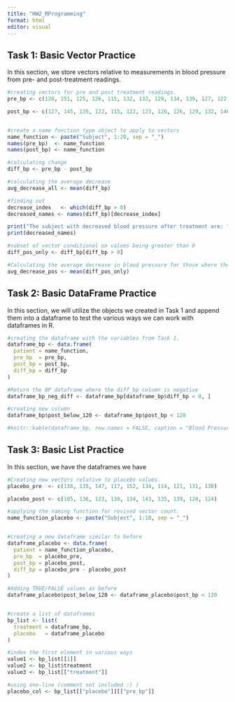 ```yaml
---
title: "HW2_RProgramming"
format: html
editor: visual
---
```


## Task 1: Basic Vector Practice

In this section, we store vectors relative to measurements in blood pressure from pre- and post-treatment readings.

```r

#creating vectors for pre and post treatment readings.
pre_bp <- c(120, 151, 125, 126, 115, 132, 132, 129, 134, 139, 127, 122, 127, 135, 133, 128, 147, 138, 140, 132)

post_bp <- c(127, 145, 135, 122, 115, 122, 123, 126, 126, 129, 132, 146, 120, 114, 121, 120, 128, 120, 133, 115)


#create a name function type object to apply to vectors
name_function <- paste("Subject", 1:20, sep = "_")
names(pre_bp)  <- name_function
names(post_bp) <- name_function

#calculating change
diff_bp <- pre_bp - post_bp

#calculating the average decrease
avg_decrease_all <- mean(diff_bp)

#finding out
decrease_index   <- which(diff_bp > 0)
decreased_names <- names(diff_bp)[decrease_index]

print("The subject with decreased blood pressure after treatment are: ")
print(decreased_names)

#subset of vector conditional on values being greater than 0
diff_pos_only <- diff_bp[diff_bp > 0]

#Calculating the average decrease in blood pressure for those where the blood pressure decreased
avg_decrease_pos <- mean(diff_pos_only)


```

## Task 2: Basic DataFrame Practice

In this section, we will utilize the objects we created in Task 1 and append them into a dataframe to test the various ways we can work with dataframes in R.

```r

#creating the dataframe with the variables from Task 1. 
dataframe_bp <- data.frame(
  patient = name_function,
  pre_bp  = pre_bp,
  post_bp = post_bp,
  diff_bp = diff_bp
)

#Return the BP dataframe where the diff_bp column is negative
dataframe_bp_neg_diff <- dataframe_bp[dataframe_bp$diff_bp < 0, ]

#creating new column
dataframe_bp$post_below_120 <- dataframe_bp$post_bp < 120

#knitr::kable(dataframe_bp, row.names = FALSE, caption = "Blood Pressure: Treatment")
```

## Task 3: Basic List Practice

In this section, we have the dataframes we have

```r

#Creating new vectors relative to placebo values.
placebo_pre  <- c(138, 135, 147, 117, 152, 134, 114, 121, 131, 130)

placebo_post <- c(105, 136, 123, 130, 134, 143, 135, 139, 120, 124)

#applying the naming function for revised vector count.
name_function_placebo <- paste("Subject", 1:10, sep = "_")


#creating a new dataframe similar to before
dataframe_placebo <- data.frame(
  patient = name_function_placebo,
  pre_bp  = placebo_pre,
  post_bp = placebo_post,
  diff_bp = placebo_pre - placebo_post
)

#Adding TRUE/FALSE values as before
dataframe_placebo$post_below_120 <- dataframe_placebo$post_bp < 120


#create a list of dataframes
bp_list <- list(
  treatment = dataframe_bp,
  placebo   = dataframe_placebo
)

#index the first element in various ways
value1 <- bp_list[[1]]
value2 <- bp_list$treatment
value3 <- bp_list[["treatment"]]

#using one-line (comment not included :) )
placebo_col <- bp_list[["placebo"]][["pre_bp"]]
```
